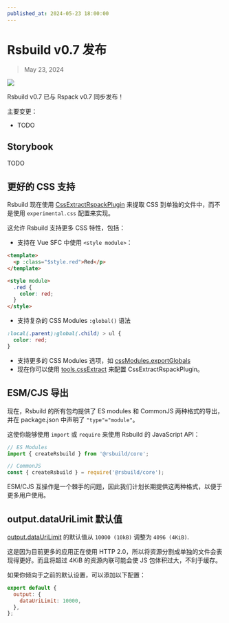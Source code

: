 ```yaml
---
published_at: 2024-05-23 18:00:00
---
```


# Rsbuild v0.7 发布

> May 23, 2024

![](https://assets.rspack.dev/rsbuild/rsbuild-banner-with-storybook.png)

Rsbuild v0.7 已与 Rspack v0.7 同步发布！

主要变更：

- TODO

## Storybook

TODO

## 更好的 CSS 支持

Rsbuild 现在使用 [CssExtractRspackPlugin](https://www.rspack.dev/plugins/rspack/css-extract-rspack-plugin) 来提取 CSS 到单独的文件中，而不是使用 `experimental.css` 配置来实现。

这允许 Rsbuild 支持更多 CSS 特性，包括：

- 支持在 Vue SFC 中使用 `<style module>`：

```html title="index.vue"
<template>
  <p :class="$style.red">Red</p>
</template>

<style module>
  .red {
    color: red;
  }
</style>
```

- 支持复杂的 CSS Modules `:global()` 语法

```css title="style.module.css"
:local(.parent):global(.child) > ul {
  color: red;
}
```

- 支持更多的 CSS Modules 选项，如 [cssModules.exportGlobals](/config/output/css-modules#cssmodulesexportglobals)
- 现在你可以使用 [tools.cssExtract](/config/tools/css-extract) 来配置 CssExtractRspackPlugin。

## ESM/CJS 导出

现在，Rsbuild 的所有包均提供了 ES modules 和 CommonJS 两种格式的导出，并在 package.json 中声明了 `"type"="module"`。

这使你能够使用 `import` 或 `require` 来使用 Rsbuild 的 JavaScript API：

```js
// ES Modules
import { createRsbuild } from '@rsbuild/core';

// CommonJS
const { createRsbuild } = require('@rsbuild/core');
```

ESM/CJS 互操作是一个棘手的问题，因此我们计划长期提供这两种格式，以便于更多用户使用。

## output.dataUriLimit 默认值

[output.dataUriLimit](/config/output/data-uri-limit) 的默认值从 `10000 (10kB)` 调整为 `4096 (4KiB)`.

这是因为目前更多的应用正在使用 HTTP 2.0，所以将资源分割成单独的文件会表现得更好。而且将超过 4KiB 的资源内联可能会使 JS 包体积过大，不利于缓存。

如果你倾向于之前的默认设置，可以添加以下配置：

```js title="rsbuild.config.ts"
export default {
  output: {
    dataUriLimit: 10000,
  },
};
```
